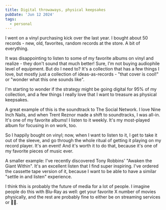 ```yaml
---
title: Digital throwaways, physical keepsakes
pubDate: 'Jun 12 2024'
tags:
  - personal
---
```


I went on a vinyl purchasing kick over the last year. I bought about 50 records - new, old, favorites, random records at the store. A bit of everything.

It was disappointing to listen to some of my favorite albums on vinyl and realize - they don't sound that much better! Sure, I'm not buying audiophile level of equipment. But do I need to? It's a collection that has a few things I love, but mostly just a collection of ideas-as-records - "that cover is cool!" or "wonder what this one sounds like".

I'm starting to wonder if the strategy might be going digital for 95% of my collection, and a few things I really love that I want to treasure as physical keepsakes.

A great example of this is the soundtrack to The Social Network. I love Nine Inch Nails, and when Trent Reznor made a shift to soundtracks, I was all-in. It's one of my favorite albums! I listen to it weekly. It's my most-played album for focusing in on work, too. 

So I happily bought on vinyl; now, when I want to listen to it, I get to take it out of the sleeve, and go through the whole ritual of getting it playing on my record player. It's an event! And it's worth it to do that, because it's one of my favorite pieces of music ever.

A smaller example: I've recently discovered Tony Robbins' "Awaken the Giant Within". It's an excellent listen that I find super inspiring. I've ordered the cassette tape version of it, because I want to be able to have a similar "settle in and listen" experience. 

I think this is probably the future of media for a lot of people. I imagine people do this with Blu-Ray as well: get your favorite X number of movies physically, and the rest are probably fine to either be on streaming services or 🏴‍☠️.
